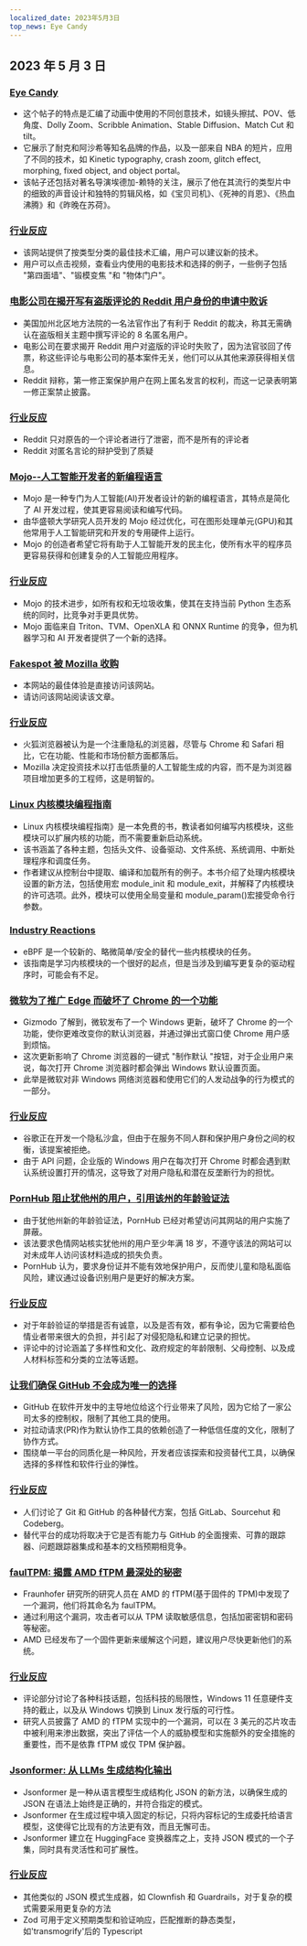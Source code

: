 ```yaml
---
localized_date: 2023年5月3日
top_news: Eye Candy
---
```


## 2023 年 5 月 3 日

### [Eye Candy](https://eycndy.com)

- 这个帖子的特点是汇编了动画中使用的不同创意技术，如镜头擦拭、POV、低角度、Dolly Zoom、Scribble Animation、Stable Diffusion、Match Cut 和 tilt。
- 它展示了耐克和阿沙希等知名品牌的作品，以及一部来自 NBA 的短片，应用了不同的技术，如 Kinetic typography, crash zoom, glitch effect, morphing, fixed object, and object portal。
- 该帖子还包括对著名导演埃德加-赖特的关注，展示了他在其流行的类型片中的细致的声音设计和独特的剪辑风格，如《宝贝司机》、《死神的肖恩》、《热血沸腾》和《昨晚在苏荷》。

### [行业反应](http://news.ycombinator.com/item?id=35791575)

- 该网站提供了按类型分类的最佳技术汇编，用户可以建议新的技术。
- 用户可以点击视频，查看业内使用的电影技术和选择的例子，一些例子包括 "第四面墙"、"锻模变焦 "和 "物体门户"。

### [电影公司在揭开写有盗版评论的 Reddit 用户身份的申请中败诉](https://arstechnica.com/tech-policy/2023/05/judge-wont-force-reddit-to-identify-anonymous-users-who-discussed-piracy/)

- 美国加州北区地方法院的一名法官作出了有利于 Reddit 的裁决，称其无需确认在盗版相关主题中撰写评论的 8 名匿名用户。
- 电影公司在要求揭开 Reddit 用户对盗版的评论时失败了，因为法官驳回了传票，称这些评论与电影公司的基本案件无关，他们可以从其他来源获得相关信息。
- Reddit 辩称，第一修正案保护用户在网上匿名发言的权利，而这一记录表明第一修正案禁止披露。

### [行业反应](http://news.ycombinator.com/item?id=35787080)

- Reddit 只对原告的一个评论者进行了泄密，而不是所有的评论者
- Reddit 对匿名言论的辩护受到了质疑

### [Mojo--人工智能开发者的新编程语言](https://www.modular.com/mojo)

- Mojo 是一种专门为人工智能(AI)开发者设计的新的编程语言，其特点是简化了 AI 开发过程，使其更容易阅读和编写代码。
- 由华盛顿大学研究人员开发的 Mojo 经过优化，可在图形处理单元(GPU)和其他常用于人工智能研究和开发的专用硬件上运行。
- Mojo 的创造者希望它将有助于人工智能开发的民主化，使所有水平的程序员更容易获得和创建复杂的人工智能应用程序。

### [行业反应](http://news.ycombinator.com/item?id=35790367)

- Mojo 的技术进步，如所有权和无垃圾收集，使其在支持当前 Python 生态系统的同时，比竞争对手更具优势。
- Mojo 面临来自 Triton、TVM、OpenXLA 和 ONNX Runtime 的竞争，但为机器学习和 AI 开发者提供了一个新的选择。

### [Fakespot 被 Mozilla 收购](https://www.fakespot.com/post/fakespot-acquired-by-mozilla)

- 本网站的最佳体验是直接访问该网站。
- 请访问该网站阅读该文章。

### [行业反应](http://news.ycombinator.com/item?id=35789963)

- 火狐浏览器被认为是一个注重隐私的浏览器，尽管与 Chrome 和 Safari 相比，它在功能、性能和市场份额方面都落后。
- Mozilla 决定投资技术以打击低质量的人工智能生成的内容，而不是为浏览器项目增加更多的工程师，这是明智的。

### [Linux 内核模块编程指南](https://sysprog21.github.io/lkmpg/)

- Linux 内核模块编程指南》是一本免费的书，教读者如何编写内核模块，这些模块可以扩展内核的功能，而不需要重新启动系统。
- 该书涵盖了各种主题，包括头文件、设备驱动、文件系统、系统调用、中断处理程序和调度任务。
- 作者建议从控制台中提取、编译和加载所有的例子。本书介绍了处理内核模块设置的新方法，包括使用宏 module_init 和 module_exit，并解释了内核模块的许可选项。此外，模块可以使用全局变量和 module_param()宏接受命令行参数。

### [Industry Reactions](http://news.ycombinator.com/item?id=35782630)

- eBPF 是一个较新的、略微简单/安全的替代一些内核模块的任务。
- 该指南是学习内核模块的一个很好的起点，但是当涉及到编写更复杂的驱动程序时，可能会有不足。

### [微软为了推广 Edge 而破坏了 Chrome 的一个功能](https://gizmodo.com/microsoft-windows-google-chrome-feature-broken-edge-1850392901)

- Gizmodo 了解到，微软发布了一个 Windows 更新，破坏了 Chrome 的一个功能，使你更难改变你的默认浏览器，并通过弹出式窗口使 Chrome 用户感到烦恼。
- 这次更新影响了 Chrome 浏览器的一键式 "制作默认 "按钮，对于企业用户来说，每次打开 Chrome 浏览器时都会弹出 Windows 默认设置页面。
- 此举是微软对非 Windows 网络浏览器和使用它们的人发动战争的行为模式的一部分。

### [行业反应](http://news.ycombinator.com/item?id=35787707)

- 谷歌正在开发一个隐私沙盒，但由于在服务不同人群和保护用户身份之间的权衡，该提案被拒绝。
- 由于 API 问题，企业版的 Windows 用户在每次打开 Chrome 时都会遇到默认系统设置打开的情况，这导致了对用户隐私和潜在反垄断行为的担忧。

### [PornHub 阻止犹他州的用户，引用该州的年龄验证法](https://kslnewsradio.com/2003298/adult-website-pornhub-blocks-users-in-utah-from-accessing-the-site/)

- 由于犹他州新的年龄验证法，PornHub 已经对希望访问其网站的用户实施了屏蔽。
- 该法要求色情网站核实犹他州的用户至少年满 18 岁，不遵守该法的网站可以对未成年人访问该材料造成的损失负责。
- PornHub 认为，要求身份证并不能有效地保护用户，反而使儿童和隐私面临风险，建议通过设备识别用户是更好的解决方案。

### [行业反应](http://news.ycombinator.com/item?id=35786086)

- 对于年龄验证的举措是否有诚意，以及是否有效，都有争论，因为它需要给色情业者带来很大的负担，并引起了对侵犯隐私和建立记录的担忧。
- 评论中的讨论涵盖了多样性和文化、政府规定的年龄限制、父母控制、以及成人材料标签和分类的立法等话题。

### [让我们确保 GitHub 不会成为唯一的选择](https://blog.edwardloveall.com/lets-make-sure-github-doesnt-become-the-only-option)

- GitHub 在软件开发中的主导地位给这个行业带来了风险，因为它给了一家公司太多的控制权，限制了其他工具的使用。
- 对拉动请求(PR)作为默认协作工具的依赖创造了一种低信任度的文化，限制了协作方式。
- 围绕单一平台的同质化是一种风险，开发者应该探索和投资替代工具，以确保选择的多样性和软件行业的弹性。

### [行业反应](http://news.ycombinator.com/item?id=35787102)

- 人们讨论了 Git 和 GitHub 的各种替代方案，包括 GitLab、Sourcehut 和 Codeberg。
- 替代平台的成功将取决于它是否有能力与 GitHub 的全面搜索、可靠的跟踪器、问题跟踪器集成和基本的文档预期相竞争。

### [faulTPM: 揭露 AMD fTPM 最深处的秘密](https://arxiv.org/abs/2304.14717)

- Fraunhofer 研究所的研究人员在 AMD 的 fTPM(基于固件的 TPM)中发现了一个漏洞，他们将其命名为 faulTPM。
- 通过利用这个漏洞，攻击者可以从 TPM 读取敏感信息，包括加密密钥和密码等秘密。
- AMD 已经发布了一个固件更新来缓解这个问题，建议用户尽快更新他们的系统。

### [行业反应](http://news.ycombinator.com/item?id=35787195)

- 评论部分讨论了各种科技话题，包括科技的局限性，Windows 11 任意硬件支持的截止，以及从 Windows 切换到 Linux 发行版的可行性。
- 研究人员披露了 AMD 的 fTPM 实现中的一个漏洞，可以在 3 美元的芯片攻击中被利用来渗出数据，突出了评估一个人的威胁模型和实施额外的安全措施的重要性，而不是依靠 fTPM 或仅 TPM 保护器。

### [Jsonformer: 从 LLMs 生成结构化输出](https://github.com/1rgs/jsonformer)

- Jsonformer 是一种从语言模型生成结构化 JSON 的新方法，以确保生成的 JSON 在语法上始终是正确的，并符合指定的模式。
- Jsonformer 在生成过程中填入固定的标记，只将内容标记的生成委托给语言模型，这使得它比现有的方法更有效，而且无懈可击。
- Jsonformer 建立在 HuggingFace 变换器库之上，支持 JSON 模式的一个子集，同时具有灵活性和可扩展性。

### [行业反应](http://news.ycombinator.com/item?id=35790092)

- 其他类似的 JSON 模式生成器，如 Clownfish 和 Guardrails，对于复杂的模式需要采用更复杂的方法
- Zod 可用于定义预期类型和验证响应，匹配推断的静态类型，如'transmogrify'后的 Typescript
